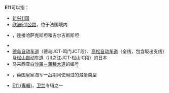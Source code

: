 {{DisambigNav|E|11}}
'''E11'''可以指：
* [[新兴11国|新兴11国]]
* [[欧洲E11公路|欧洲E11公路]]，位于法国境内
* {{le|欧洲E011公路|European route E011}}，连接哈萨克斯坦{{link-kk|科克别克|Көкпек (ауыл)}}和吉尔吉斯斯坦{{link-ky|秋普|Түп, Түп району}}
* {{le|E11欧洲长距离徒步路径|E11 European long distance path}}
* [[德岛自动车道|德岛自动车道]]（德岛JCT-鸣门JCT段）、[[高松自动车道|高松自动车道]]（全线，包含坂出支线）及[[松山自动车道|松山自动车道]]（川之江JCT-松山IC段）的日本{{lj|高速公路编号|高速道路ナンバリング}}
* 马来西亚[[白沙羅－蒲種大道|白沙羅－蒲種大道]]的编号
* {{le|E11潜艇|HMS E11}}，英国皇家海军一战期间使用过的潜艇类型
* [[E11_(專輯)|E11 (專輯)]]，[[卫兰|卫兰]]专辑之一

{{disambiguation|cat=字母数字组合消歧义}}